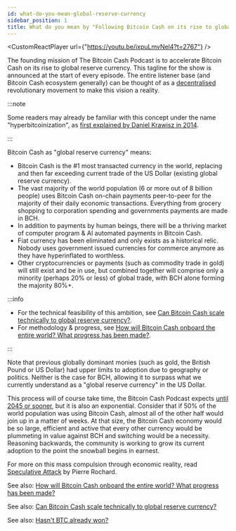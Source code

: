 ```yaml
---
id: what-do-you-mean-global-reserve-currency
sidebar_position: 1
title: What do you mean by "Following Bitcoin Cash on its rise to global reserve currency"?
---
```



<CustomReactPlayer url={"https://youtu.be/ixpuLmvNel4?t=2767"} />

The founding mission of The Bitcoin Cash Podcast is to accelerate Bitcoin Cash on its rise to global reserve currency. This tagline for the show is announced at the start of every episode. The entire listener base (and Bitcoin Cash ecosystem generally) can be thought of as a [decentralised](/faqs/Decentralisation/how-does-BCH-governance-work) revolutionary movement to make this vision a reality.

:::note

Some readers may already be familiar with this concept under the name "hyperbitcoinization", as [first explained by Daniel Krawisz in 2014](https://nakamotoinstitute.org/mempool/hyperbitcoinization/).

:::

Bitcoin Cash as "global reserve currency" means:

- Bitcoin Cash is the #1 most transacted currency in the world, replacing and then far exceeding current trade of the US Dollar (existing global reserve currency).
- The vast majority of the world population (6 or more out of 8 billion people) uses Bitcoin Cash on-chain payments peer-to-peer for the majority of their daily economic transactions. Everything from grocery shopping to corporation spending and governments payments are made in BCH.
- In addition to payments by human beings, there will be a thriving market of computer program & AI automated payments in Bitcoin Cash.
- Fiat currency has been eliminated and only exists as a historical relic. Nobody uses government issued currencies for commerce anymore as they have hyperinflated to worthless.
- Other cryptocurrencies or payments (such as commodity trade in gold) will still exist and be in use, but combined together will comprise only a minority (perhaps 20% or less) of global trade, with BCH alone forming the majority 80%+.

:::info

- For the technical feasibility of this ambition, see [Can Bitcoin Cash scale technically to global reserve currency?](/faqs/Global-Reserve-Currency/can-BCH-technically-scale-to-global-reserve-currency).
- For methodology & progress, see [How will Bitcoin Cash onboard the entire world? What progress has been made?](/faqs/Global-Reserve-Currency/how-will-BCH-onboard-the-entire-world).

:::

Note that previous globally dominant monies (such as gold, the British Pound or US Dollar) had upper limits to adoption due to geography or politics. Neither is the case for BCH, allowing it to surpass what we currently understand as a "global reserve currency" in the US Dollar.

This process will of course take time, the Bitcoin Cash Podcast expects [until 2045 or sooner](/about), but it is also an exponential. Consider that if 50% of the world population was using Bitcoin Cash, almost all of the other half would join up in a matter of weeks. At that size, the Bitcoin Cash economy would be so large, efficient and active that every other currency would be plummeting in value against BCH and switching would be a necessity. Reasoning backwards, the community is working to grow its current adoption to the point the snowball begins in earnest.

For more on this mass compulsion through economic reality, read [Speculative Attack](https://nakamotoinstitute.org/mempool/speculative-attack/) by Pierre Rochard.

See also: [How will Bitcoin Cash onboard the entire world? What progress has been made?](/faqs/Global-Reserve-Currency/how-will-BCH-onboard-the-entire-world)

See also: [Can Bitcoin Cash scale technically to global reserve currency?](/faqs/Global-Reserve-Currency/can-BCH-technically-scale-to-global-reserve-currency)

See also: [Hasn't BTC already won?](/faqs/BCH-vs-BTC/hasnt-btc-already-won)
